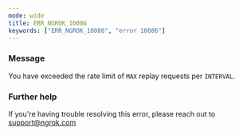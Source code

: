 ```yaml
---
mode: wide
title: ERR_NGROK_10086
keywords: ["ERR_NGROK_10086", "error 10086"]
---
```


### Message

You have exceeded the rate limit of `MAX` replay requests per `INTERVAL`.

### Further help

If you're having trouble resolving this error, please reach out to [support@ngrok.com](mailto:support@ngrok.com?subject=Help%20with%20ERR_NGROK_10086)
